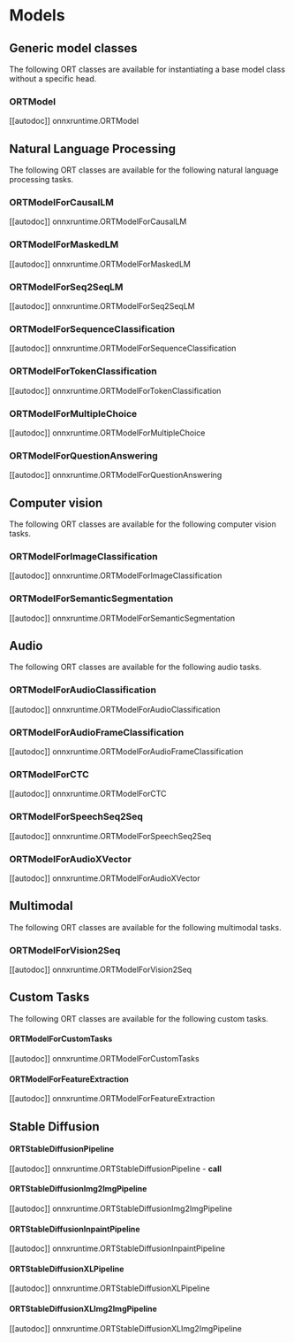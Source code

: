 <!--Copyright 2022 The HuggingFace Team. All rights reserved.

Licensed under the Apache License, Version 2.0 (the "License"); you may not use this file except in compliance with
the License. You may obtain a copy of the License at

http://www.apache.org/licenses/LICENSE-2.0

Unless required by applicable law or agreed to in writing, software distributed under the License is distributed on
an "AS IS" BASIS, WITHOUT WARRANTIES OR CONDITIONS OF ANY KIND, either express or implied. See the License for the
specific language governing permissions and limitations under the License.
-->

# Models

## Generic model classes

The following ORT classes are available for instantiating a base model class without a specific head.

### ORTModel

[[autodoc]] onnxruntime.ORTModel

## Natural Language Processing

The following ORT classes are available for the following natural language processing tasks.

### ORTModelForCausalLM

[[autodoc]] onnxruntime.ORTModelForCausalLM

### ORTModelForMaskedLM

[[autodoc]] onnxruntime.ORTModelForMaskedLM

### ORTModelForSeq2SeqLM

[[autodoc]] onnxruntime.ORTModelForSeq2SeqLM

### ORTModelForSequenceClassification

[[autodoc]] onnxruntime.ORTModelForSequenceClassification

### ORTModelForTokenClassification

[[autodoc]] onnxruntime.ORTModelForTokenClassification

### ORTModelForMultipleChoice

[[autodoc]] onnxruntime.ORTModelForMultipleChoice

### ORTModelForQuestionAnswering

[[autodoc]] onnxruntime.ORTModelForQuestionAnswering

## Computer vision

The following ORT classes are available for the following computer vision tasks.

### ORTModelForImageClassification

[[autodoc]] onnxruntime.ORTModelForImageClassification

### ORTModelForSemanticSegmentation

[[autodoc]] onnxruntime.ORTModelForSemanticSegmentation

## Audio

The following ORT classes are available for the following audio tasks.

### ORTModelForAudioClassification

[[autodoc]] onnxruntime.ORTModelForAudioClassification

### ORTModelForAudioFrameClassification

[[autodoc]] onnxruntime.ORTModelForAudioFrameClassification

### ORTModelForCTC

[[autodoc]] onnxruntime.ORTModelForCTC

### ORTModelForSpeechSeq2Seq

[[autodoc]] onnxruntime.ORTModelForSpeechSeq2Seq

### ORTModelForAudioXVector

[[autodoc]] onnxruntime.ORTModelForAudioXVector

## Multimodal

The following ORT classes are available for the following multimodal tasks.

### ORTModelForVision2Seq

[[autodoc]] onnxruntime.ORTModelForVision2Seq

## Custom Tasks

The following ORT classes are available for the following custom tasks.

#### ORTModelForCustomTasks

[[autodoc]] onnxruntime.ORTModelForCustomTasks

#### ORTModelForFeatureExtraction

[[autodoc]] onnxruntime.ORTModelForFeatureExtraction

## Stable Diffusion

#### ORTStableDiffusionPipeline

[[autodoc]] onnxruntime.ORTStableDiffusionPipeline
    - __call__

#### ORTStableDiffusionImg2ImgPipeline

[[autodoc]] onnxruntime.ORTStableDiffusionImg2ImgPipeline

#### ORTStableDiffusionInpaintPipeline

[[autodoc]] onnxruntime.ORTStableDiffusionInpaintPipeline


#### ORTStableDiffusionXLPipeline

[[autodoc]] onnxruntime.ORTStableDiffusionXLPipeline

#### ORTStableDiffusionXLImg2ImgPipeline

[[autodoc]] onnxruntime.ORTStableDiffusionXLImg2ImgPipeline
